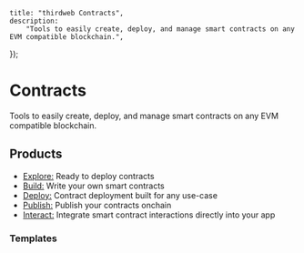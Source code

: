
	title: "thirdweb Contracts",
	description:
		"Tools to easily create, deploy, and manage smart contracts on any EVM compatible blockchain.",
});

# Contracts

Tools to easily create, deploy, and manage smart contracts on any EVM compatible blockchain.

<OpenSourceCard title="Contracts" href="https://github.com/thirdweb-dev/contracts" />

## Products

- [Explore:](/contracts/explore/overview) Ready to deploy contracts
- [Build:](/contracts/build/overview) Write your own smart contracts
- [Deploy:](/contracts/deploy/overview) Contract deployment built for any use-case
- [Publish:](/contracts/publish/overview) Publish your contracts onchain
- [Interact:](/contracts/interact/overview) Integrate smart contract interactions directly into your app

### Templates

<ExpandableGrid>

<GithubTemplateCard
	title="Hardhat JavaScript Starter"
	href="https://github.com/thirdweb-example/hardhat-javascript-starter"
/>

<GithubTemplateCard
	title="Hardhat TypeScript Starter"
	href="https://github.com/thirdweb-example/hardhat-typescript-starter"
/>

<GithubTemplateCard
	title="Forge Starter"
	href="https://github.com/thirdweb-example/forge-starter"
/>

<GithubTemplateCard
	title="Solidity Hello World"
	href="https://github.com/thirdweb-example/solidity-hello-world"
/>

<GithubTemplateCard
	title="Smart Account Upgrades"
	href="https://github.com/thirdweb-example/smart-account-upgrades"
/>

<GithubTemplateCard
	title="Tiered Loyalty Contract"
	href="https://github.com/thirdweb-example/tiered-loyalty-contract"
/>

<GithubTemplateCard
	title="ERC-6551"
	href="https://github.com/thirdweb-example/erc-6551"
/>

<GithubTemplateCard
	title="Anvil Local Node"
	href="https://github.com/thirdweb-example/anvil-local-node"
/>

<GithubTemplateCard
	title="Soulbound Token"
	href="https://github.com/thirdweb-example/soulbound-token"
/>

<GithubTemplateCard
	title="Onchain NFT Metadata"
	href="https://github.com/thirdweb-example/on-chain-nft-metadata"
/>

<GithubTemplateCard
	title="ERC-721 NFT Collection with Deploy & Hardhat"
	href="https://github.com/thirdweb-example/erc721a-thirdweb-deploy"
/>

<GithubTemplateCard
	title="Token Gated Account"
	href="https://github.com/thirdweb-example/token-gated-account"
/>

</ExpandableGrid>
